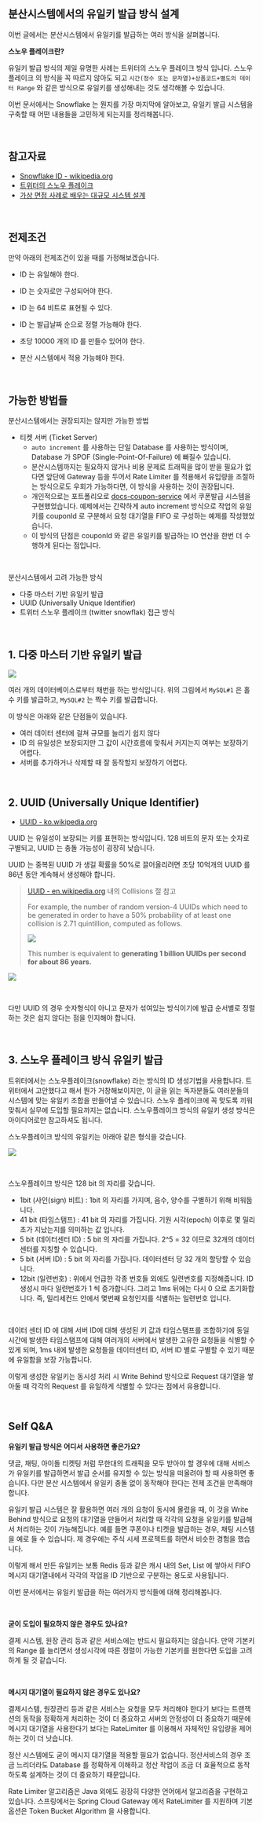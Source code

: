 ## 분산시스템에서의 유일키 발급 방식 설계 

이번 글에서는 분산시스템에서 유일키를 발급하는 여러 방식을 살펴봅니다. <br/>



**스노우 플레이크란?**<br/>

유일키 발급 방식의 제일 유명한 사례는 트위터의 스노우 플레이크 방식 입니다. 스노우플레이크 의 방식을 꼭 따르지 않아도 되고 `시간(정수 또는 문자열)+상품코드+별도의 데이터 Range` 와 같은 방식으로 유일키를 생성해내는 것도 생각해볼 수 있습니다. <br/>

이번 문서에서는 Snowflake 는 뭔지를 가장 마지막에 알아보고, 유일키 발급 시스템을 구축할 때 어떤 내용들을 고민하게 되는지를 정리해봅니다.<br/>

<br/>



## 참고자료

- [Snowflake ID - wikipedia.org](https://en.wikipedia.org/wiki/Snowflake_ID)
- [트위터의 스노우 플레이크](https://www.google.com/search?q=%ED%8A%B8%EC%9C%84%ED%84%B0+%EC%8A%A4%EB%85%B8%EC%9A%B0%ED%94%8C%EB%A0%88%EC%9D%B4%ED%81%AC&oq=%ED%8A%B8%EC%9C%84%ED%84%B0+%EC%8A%A4%EB%85%B8%EC%9A%B0%ED%94%8C%EB%A0%88%EC%9D%B4%ED%81%AC&gs_lcrp=EgZjaHJvbWUyCQgAEEUYORiABDIKCAEQABiABBiiBDIICAIQABgIGB7SAQg2ODY5ajBqN6gCALACAA&sourceid=chrome&ie=UTF-8)
- [가상 면접 사례로 배우는 대규모 시스템 설계](https://product.kyobobook.co.kr/detail/S000001033116)

<br/>




## 전제조건

만약 아래의 전제조건이 있을 때를 가정해보겠습니다.

- ID 는 유일해야 한다.
- ID 는 숫자로만 구성되어야 한다.
- ID 는 64 비트로 표현될 수 있다.
- ID 는 발급날짜 순으로 정렬 가능해야 한다.
- 초당 10000 개의 ID 를 만들수 있어야 한다.

- 분산 시스템에서 적용 가능해야 한다.

<br/>



## 가능한 방법들

분산시스템에서는 권장되지는 않지만 가능한 방법

- 티켓 서버 (Ticket Server) 
  - `auto increment` 를 사용하는 단일 Database 를 사용하는 방식이며, Database 가 SPOF (Single-Point-Of-Failure) 에 빠질수 있습니다. 
  - 분산시스템까지는 필요하지 않거나 비용 문제로 트래픽을 많이 받을 필요가 없다면 앞단에 Gateway 등을 두어서 Rate Limiter 를 적용해서 유입량을 조절하는 방식으로도 우회가 가능하다면, 이 방식을 사용하는 것이 권장됩니다.
  - 개인적으로는 포트폴리오로 [docs-coupon-service](https://chagchagchag.github.io/docs-coupon-service/) 에서 쿠폰발급 시스템을 구현했었습니다. 예제에서는 간략하게 auto increment 방식으로 작업의 유일키를 couponId 로 구분해서 요청 대기열을 FIFO 로 구성하는 예제를 작성했었습니다.
  - 이 방식의 단점은 couponId 와 같은 유일키를 발급하는 IO 연산을 한번 더 수행하게 된다는 점입니다.

<br/>



분산시스템에서 고려 가능한 방식

- 다중 마스터 기반 유일키 발급
- UUID (Universally Unique Identifier)
- 트위터 스노우 플레이크 (twitter snowflak) 접근 방식

<br/>



## 1\. 다중 마스터 기반 유일키 발급

![](./img/unique-key-in-distributed-system/multiple-master-1.png)



여러 개의 데이터베이스로부터 채번을 하는 방식입니다. 위의 그림에서 `MySQL#1` 은 홀수 키를 발급하고, `MySQL#2` 는 짝수 키를 발급합니다.<br/>

이 방식은 아래와 같은 단점들이 있습니다.

- 여러 데이터 센터에 걸쳐 규모를 늘리기 쉽지 않다
- ID 의 유일성은 보장되지만 그 값이 시간흐름에 맞춰서 커지는지 여부는 보장하기 어렵다.
- 서버를 추가하거나 삭제할 때 잘 동작할지 보장하기 어렵다.

<br/>



## 2\. UUID (Universally Unique Identifier)

- [UUID - ko.wikipedia.org](https://ko.wikipedia.org/wiki/%EB%B2%94%EC%9A%A9_%EA%B3%A0%EC%9C%A0_%EC%8B%9D%EB%B3%84%EC%9E%90)

UUID 는 유일성이 보장되는 키를 표현하는 방식입니다. 128 비트의 문자 또는 숫자로 구별되고, UUID 는 충돌 가능성이 굉장히 낮습니다.<br/>

UUID 는 중복된 UUID 가 생길 확률을 50%로 끌어올리려면 초당 10억개의 UUID 를 86년 동안 계속해서 생성해야 합니다. 

> [UUID - en.wikipedia.org](https://en.wikipedia.org/wiki/Universally_unique_identifier) 내의 Collisions 절 참고<br/>
>
> For example, the number of random version-4 UUIDs which need to be generated in order to have a 50% probability of at least one collision is 2.71 quintillion, computed as follows.
>
> ![](https://wikimedia.org/api/rest_v1/media/math/render/svg/d765375604fa68b3179d171917404a6361f7f3d1)
>
> This number is equivalent to **generating 1 billion UUIDs per second for about 86 years.**

![](./img/unique-key-in-distributed-system/uuid-1.png)

<br/>



다만 UUID 의 경우 숫자형식이 아니고 문자가 섞여있는 방식이기에 발급 순서별로 정렬하는 것은 쉽지 않다는 점을 인지해야 합니다.<br/>

<br/>



## 3\. 스노우 플레이크 방식 유일키 발급

트위터에서는 스노우플레이크(snowflake) 라는 방식의 ID 생성기법을 사용합니다. 트위터에서 고안했다고 해서 뭔가 거창해보이지만, 이 글을 읽는 독자분들도 여러분들의 시스템에 맞는 유일키 조합을 만들어낼 수 있습니다. 스노우 플레이크에 꼭 맞도록 끼워맞춰서 실무에 도입할 필요까지는 없습니다. 스노우플레이크 방식의 유일키 생성 방식은 아이디어로만 참고하셔도 됩니다.<br/>

스노우플레이크 방식의 유일키는 아래아 같은 형식을 갖습니다.

![](./img/unique-key-in-distributed-system/snowflake-1.png)

<br/>



스노우플레이크 방식은 128 bit 의 자리를 갖습니다.

- 1bit (사인(sign) 비트) : 1bit 의 자리를 가지며, 음수, 양수를 구별하기 위해 비워둡니다.
- 41 bit (타임스탬프) : 41 bit 의 자리를 가집니다. 기원 시각(epoch) 이후로 몇 밀리초가 지났는지를 의미하는 값 입니다.
- 5 bit (데이터센터 ID) : 5 bit 의 자리를 가집니다. 2^5 = 32 이므로 32개의 데이터센터를 지칭할 수 있습니다.
- 5 bit (서버 ID) : 5 bit 의 자리를 가집니다. 데이터센터 당 32 개의 할당할 수 있습니다.
- 12bit (일련번호) : 위에서 언급한 각종 번호들 외에도 일련번호를 지정해줍니다. ID 생성시 마다 일련번호가 1 씩 증가합니다. 그리고 1ms 뒤에는 다시 0 으로 초기화합니다. 즉, 밀리세컨드 안에서 몇번째 요청인지를 식별하는 일련번호 입니다.

<br/>



데이터 센터 ID 에 대해 서버 ID에 대해 생성된 키 값과 타임스탬프를 조합하기에 동일 시간에 발생한 타임스탬프에 대해 여러개의 서버에서 발생한 고유한 요청들을 식별할 수 있게 되며, 1ms 내에 발생한 요청들을 데이터센터 ID, 서버 ID 별로 구별할 수 있기 때문에 유일함을 보장 가능합니다.<br/>



이렇게 생성한 유일키는 동시성 처리 시 Write Behind 방식으로 Request 대기열을 쌓아둘 때 각각의 Request 를 유일하게 식별할 수 있다는 점에서 유용합니다.<br/>

<br/>



## Self Q&A

**유일키 발급 방식은 어디서 사용하면 좋은가요?**<br/>

댓글, 채팅, 아이돌 티켓팅 처럼 무한대의 트래픽을 모두 받아야 할 경우에 대해 서비스가 유일키를 발급하면서 발급 순서를 유지할 수 있는 방식을 떠올려야 할 때 사용하면 좋습니다. 다만 분산 시스템에서 유일키 충돌 없이 동작해야 한다는 전제 조건을 만족해야 합니다.<br/>

유일키 발급 시스템은 잘 활용하면 여러 개의 요청이 동시에 몰렸을 때, 이 것을 Write Behind 방식으로 요청의 대기열을 만들어서 처리할 때 각각의 요청을 유일키를 발급해서 처리하는 것이 가능해집니다. 예를 들면 쿠폰이나 티켓을 발급하는 경우, 채팅 시스템을 예로 들 수 있습니다. 제 경우에는 주식 시세 프로젝트를 하면서 비슷한 경험을 했습니다.<br/>

이렇게 해서 만든 유일키는 보통 Redis 등과 같은 캐시 내의 Set, List 에 쌓아서 FIFO 메시지 대기열내에서 각각의 작업을 ID 기반으로 구분하는 용도로 사용됩니다.<br/>

이번 문서에서는 유일키 발급을 하는 여러가지 방식들에 대해 정리해봅니다.<br/>

<br/>



**굳이 도입이 필요하지 않은 경우도 있나요?**<br/>

결제 시스템, 원장 관리 등과 같은 서비스에는 반드시 필요하지는 않습니다. 만약 기본키의 Range 를 늘리면서 생성시각에 따른 정렬이 가능한 기본키를 원한다면 도입을 고려하게 될 것 같습니다. <br/>

<br/>



**메시지 대기열이 필요하지 않은 경우도 있나요?**<br/>

결제시스템, 원장관리 등과 같은 서비스는 요청을 모두 처리해야 한다기 보다는 트랜잭션의 동작을 정확하게 처리하는 것이 더 중요하고 서버의 안정성이 더 중요하기 때문에 메시지 대기열을 사용한다기 보다는 RateLimiter 를 이용해서 자체적인 유입량을 제어하는 것이 더 낫습니다.<br/>

정산 시스템에도 굳이 메시지 대기열을 적용할 필요가 없습니다. 정산서비스의 경우 조금 느리더라도 Database 를 정확하게 이해하고 정산 작업이 조금 더 효율적으로 동작하도록 설계하는 것이 더 중요하기 때문입니다.<br/>

Rate Limiter 알고리즘은 Java 외에도 굉장히 다양한 언어에서 알고리즘을 구현하고 있습니다. 스프링에서는 Spring Cloud Gateway 에서 RateLimiter 를 지원하며 기본 옵션은 Token Bucket Algorithm 을 사용합니다.<br/>

<br/>







